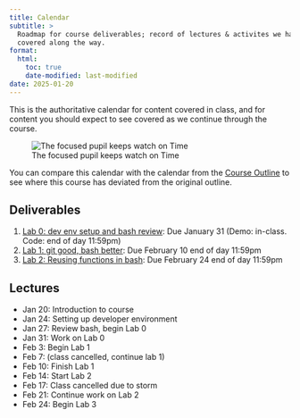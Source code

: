 ```yaml
---
title: Calendar
subtitle: >
  Roadmap for course deliverables; record of lectures & activites we have
  covered along the way.
format:
  html:
    toc: true
    date-modified: last-modified
date: 2025-01-20
---
```


This is the authoritative calendar for content covered in class, and for content
you should expect to see covered as we continue through the course.

::: {.column-margin}
![The focused pupil keeps watch on Time](assets/ticktock.jpg)
:::

You can compare this calendar with the calendar from the [Course Outline]({{< var course.outline >}})
to see where this course has deviated from the original outline.

## Deliverables

1. [Lab 0: dev env setup and bash review][lab-0]: Due January 31 (Demo: in-class. Code: end of day 11:59pm)
1. [Lab 1: git good, bash better][lab-1]: Due February 10 end of day 11:59pm
1. [Lab 2: Reusing functions in bash][lab-2]: Due February 24 end of day 11:59pm

[lab-0]: https://www.gradescope.ca/courses/24517/assignments/127573
[lab-1]: https://www.gradescope.ca/courses/24517/assignments/127640
[lab-2]: https://www.gradescope.ca/courses/24517/assignments/130309

## Lectures

- Jan 20: Introduction to course
- Jan 24: Setting up developer environment
- Jan 27: Review bash, begin Lab 0
- Jan 31: Work on Lab 0
- Feb 3: Begin Lab 1
- Feb 7: (class cancelled, continue lab 1)
- Feb 10: Finish Lab 1
- Feb 14: Start Lab 2
- Feb 17: Class cancelled due to storm
- Feb 21: Continue work on Lab 2
- Feb 24: Begin Lab 3
